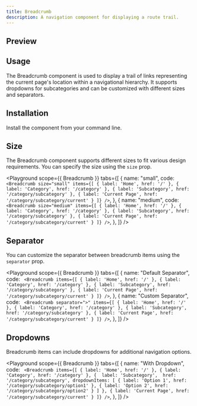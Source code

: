 ```yaml
---
title: Breadcrumb
description: A navigation component for displaying a route trail.
---
```


## Preview

<Preview>
  <Breadcrumb
    items={[
      { label: 'Home', href: '/' },
      { label: 'Category', href: '/category' },
      { label: 'Subcategory', href: '/category/subcategory' },
      { label: 'Current Page', href: '/category/subcategory/current' }
    ]}
    maxVisibleItems={3}
    size="medium"
  />
</Preview>

## Usage

The Breadcrumb component is used to display a trail of links representing the current page's location within a navigational hierarchy. It supports dropdowns for subcategories and can be customized with different sizes and separators.

## Installation

Install the component from your command line.

<LiveProvider>
    <LiveEditor code={`npm install @raystack/apsara`} border language="shell"/>
</LiveProvider>

## Size

The Breadcrumb component supports different sizes to fit various design requirements. You can specify the size using the `size` prop.

<Playground
    scope={{ Breadcrumb }}
    tabs={[
        {
            name: "small",
            code: 
`<Breadcrumb
  size="small"
  items={[
    { label: 'Home', href: '/' },
    { label: 'Category', href: '/category' },
    { label: 'Subcategory', href: '/category/subcategory' },
    { label: 'Current Page', href: '/category/subcategory/current' }
  ]}
/>`,
        },
        {
            name: "medium",
            code: `
<Breadcrumb
  size="medium"
  items={[
    { label: 'Home', href: '/' },
    { label: 'Category', href: '/category' },
    { label: 'Subcategory', href: '/category/subcategory' },
    { label: 'Current Page', href: '/category/subcategory/current' }
  ]}
/>`,
        },
    ]}
/>

## Separator

You can customize the separator between breadcrumb items using the `separator` prop.

<Playground
    scope={{ Breadcrumb }}
    tabs={[
        {
            name: "Default Separator",
            code: `
<Breadcrumb
  items={[
    { label: 'Home', href: '/' },
    { label: 'Category', href: '/category' },
    { label: 'Subcategory', href: '/category/subcategory' },
    { label: 'Current Page', href: '/category/subcategory/current' }
  ]}
/>`,
        },
        {
            name: "Custom Separator",
            code: `
<Breadcrumb
  separator=">"
  items={[
    { label: 'Home', href: '/' },
    { label: 'Category', href: '/category' },
    { label: 'Subcategory', href: '/category/subcategory' },
    { label: 'Current Page', href: '/category/subcategory/current' }
  ]}
/>`,
        },
    ]}
/>

## Dropdowns

Breadcrumb items can include dropdowns for additional navigation options.

<Playground
    scope={{ Breadcrumb }}
    tabs={[
        {
            name: "With Dropdown",
            code: `
<Breadcrumb
  items={[
    { label: 'Home', href: '/' },
    { label: 'Category', href: '/category' },
    { 
      label: 'Subcategory', 
      href: '/category/subcategory',
      dropdownItems: [
        { label: 'Option 1', href: '/category/subcategory/option1' },
        { label: 'Option 2', href: '/category/subcategory/option2' }
      ]
    },
    { label: 'Current Page', href: '/category/subcategory/current' }
  ]}
/>`,
        },
    ]}
/>
